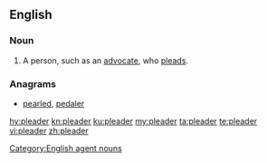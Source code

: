 ==English==

===Noun===
{{en-noun}}

# A person, such as an [[advocate]], who [[plead]]s.

===Anagrams===
* [[pearled#English|pearled]], [[pedaler#English|pedaler]]

[[Category:English agent nouns]]

[[hy:pleader]]
[[kn:pleader]]
[[ku:pleader]]
[[my:pleader]]
[[ta:pleader]]
[[te:pleader]]
[[vi:pleader]]
[[zh:pleader]]